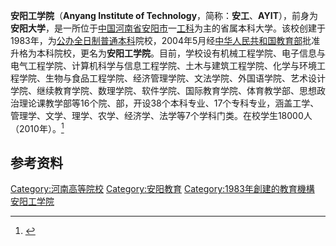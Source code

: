 {{Onesource|time=2013-10-31T07:33:11+00:00}}
{{Infobox university
|name=安阳工学院
|image=[[File:Anyang_Institute_of_Technology.jpg|200px]]
|motto=明德修身，立风养性<br>博学致知，笃行建业
|president=
|type=公立
|established=1983年
|city=[[中华人民共和国|中国]][[河南省|河南省]][[安阳市|安阳市]]
|students=
|staff=
|area=
|website=[http://www.ayit.edu.cn/ 安阳工学院网站]
}}

'''安阳工学院'''（'''Anyang Institute of Technology'''，简称：'''安工'''、'''AYIT'''），前身为'''安阳大学'''，是一所位于[[中华人民共和国|中国]][[河南省|河南省]][[安阳市|安阳市]]一[[工科|工科]]为主的省属本科大学。该校创建于1983年，为[[公立大学|公办]][[全日制|全日制]][[普通高等学校|普通]][[本科|本科]]院校，2004年5月经[[中华人民共和国教育部|中华人民共和国教育部]]批准升格为本科院校，更名为'''安阳工学院'''。目前，学校设有机械工程学院、电子信息与电气工程学院、计算机科学与信息工程学院、土木与建筑工程学院、化学与环境工程学院、生物与食品工程学院、经济管理学院、文法学院、外国语学院、艺术设计学院、继续教育学院、数理学院、软件学院、国际教育学院、体育教学部、思想政治理论课教学部等16个院、部，开设38个本科专业、17个专科专业，涵盖工学、管理学、文学、理学、农学、经济学、法学等7个学科门类。在校学生18000人（2010年）。<ref>{{cite web|url=http://www.ayit.edu.cn/info/1011/1008.htm|title=学校概况-安阳工学院|work=ayit.edu.cn|access-date=2015-06-09|archive-url=https://web.archive.org/web/20160308022330/http://www.ayit.edu.cn/info/1011/1008.htm|archive-date=2016-03-08|dead-url=yes}}</ref>

== 参考资料 ==

{{reflist}}

{{Univ-stub}}
{{河南高等院校}}
[[Category:河南高等院校|Category:河南高等院校]]
[[Category:安阳教育|Category:安阳教育]]
[[Category:1983年創建的教育機構|Category:1983年創建的教育機構]]
[[Category:安阳工学院|]]